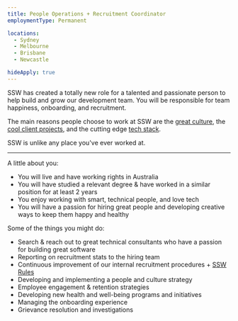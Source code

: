 ```yaml
---
title: People Operations + Recruitment Coordinator
employmentType: Permanent

locations: 
  - Sydney
  - Melbourne
  - Brisbane
  - Newcastle

hideApply: true
---
```

        
SSW has created a totally new role for a talented and passionate person to help build and grow our development team. You will be responsible for team happiness, onboarding, and recruitment.


The main reasons people choose to work at SSW are the [great culture](https://www.ssw.com.au/ssw/Company/Culture), the [cool client projects](https://www.ssw.com.au/ssw/Company/Clients), and the cutting edge [tech stack](https://www.ssw.com.au/ssw/Consulting/Default.aspx).  


 SSW is unlike any place you've ever worked at.




---


A little about you:


* You will live and have working rights in Australia
* You will have studied a relevant degree & have worked in a similar position for at least 2 years
* You enjoy working with smart, technical people, and love tech
* You will have a passion for hiring great people and developing creative ways to keep them happy and healthy


Some of the things you might do:


* Search & reach out to great technical consultants who have a passion for building great software
* Reporting on recruitment stats to the hiring team
* Continuous improvement of our internal recruitment procedures + [SSW Rules](https://ssw.com.au/rules)
* Developing and implementing a people and culture strategy
* Employee engagement & retention strategies
* Developing new health and well-being programs and initiatives
* Managing the onboarding experience
* Grievance resolution and investigations




